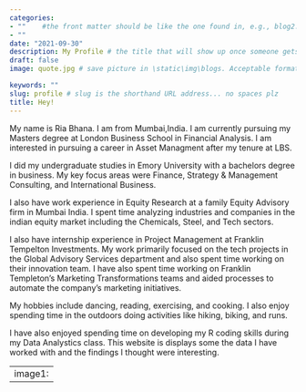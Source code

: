 ```yaml
---
categories:  
- ""    #the front matter should be like the one found in, e.g., blog2.md. It cannot be like the normal Rmd we used
- ""
date: "2021-09-30"
description: My Profile # the title that will show up once someone gets to this page
draft: false
image: quote.jpg # save picture in \static\img\blogs. Acceptable formats= jpg, jpeg, or png . Your iPhone pics wont work

keywords: ""
slug: profile # slug is the shorthand URL address... no spaces plz
title: Hey!
---
```


My name is Ria Bhana. I am from Mumbai,India. I am currently pursuing my Masters degree at London Business School in Financial Analysis. I am interested in pursuing a career in Asset Managment after my tenure at LBS.

I did my undergraduate studies in Emory University with a bachelors degree in business. My key focus areas were Finance, Strategy & Management Consulting, and International Business. 

I also have work experience in Equity Research at a family Equity Advisory firm in Mumbai India. I spent time analyzing industries and companies in the indian equity market including the Chemicals, Steel, and Tech sectors. 


I also have internship experience in Project Management at Franklin Tempelton Investments. My work primarily focused on the tech projects in the Global Advisory Services department and also spent time working on their innovation team. I have also spent time working on Franklin Templeton's Marketing Transformations teams and aided processes to automate the company's marketing initiatives. 

My hobbies include dancing, reading, exercising, and cooking. I also enjoy spending time in the outdoors doing activities like hiking, biking, and runs.  

I have also enjoyed spending time on developing my R coding skills during my Data Analystics class. This website is displays some the data I have worked with and the findings I thought were interesting.

---
image1:
---


